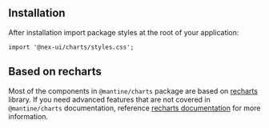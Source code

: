 

## Installation

<InstallScript packages="@mantine/charts recharts@2" />

After installation import package styles at the root of your application:

```tsx
import '@nex-ui/charts/styles.css';
```

## Based on recharts

Most of the components in `@mantine/charts` package are based on [recharts](https://recharts.org/) library.
If you need advanced features that are not covered in `@mantine/charts`
documentation, reference [recharts documentation](https://recharts.org/en-US/api) for more information.
